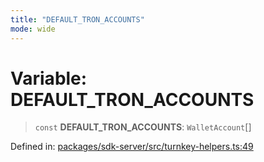 ```yaml
---
title: "DEFAULT_TRON_ACCOUNTS"
mode: wide
---
```

  
# Variable: DEFAULT\_TRON\_ACCOUNTS

> `const` **DEFAULT\_TRON\_ACCOUNTS**: `WalletAccount`[]

Defined in: [packages/sdk-server/src/turnkey-helpers.ts:49](https://github.com/tkhq/sdk/blob/d88b5e1f9a6cca8e54e61f8a127aa90fcebeaa2e/packages/sdk-server/src/turnkey-helpers.ts#L49)

